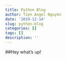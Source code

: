 ```yaml
---
title: Python Blog
author: Tien Angel Nguyen
date: '2019-12-14'
slug: python-blog
categories: []
tags: []
description: ''
---
```


##Hey what's up!

